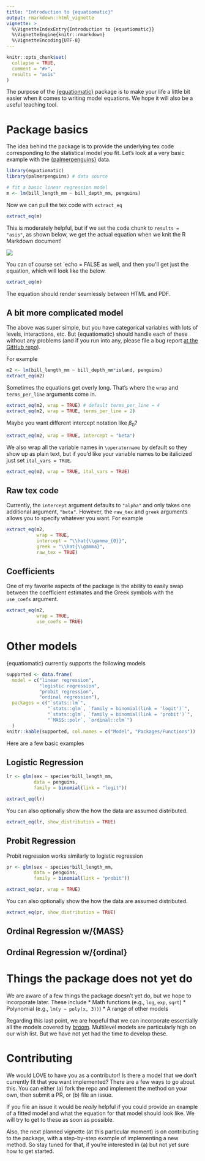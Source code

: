 ```yaml
---
title: "Introduction to {equatiomatic}"
output: rmarkdown::html_vignette
vignette: >
  %\VignetteIndexEntry{Introduction to {equatiomatic}}
  %\VignetteEngine{knitr::rmarkdown}
  %\VignetteEncoding{UTF-8}
---
```


```r
knitr::opts_chunk$set(
  collapse = TRUE,
  comment = "#>",
  results = "asis"
)
```

The purpose of the [{equatiomatic}](https://datalorax.github.io/equatiomatic/) package is to make your life a little bit easier when it comes to writing model equations. We hope it will also be a useful teaching tool.

# Package basics
The idea behind the package is to provide the underlying tex code corresponding to the statistical model you fit. Let's look at a very basic example with the [{palmerpenguins}](https://allisonhorst.github.io/palmerpenguins/) data.

```r
library(equatiomatic)
library(palmerpenguins) # data source

# fit a basic linear regression model
m <- lm(bill_length_mm ~ bill_depth_mm, penguins)
```

Now we can pull the tex code with `extract_eq`

```r
extract_eq(m)
```

This is moderately helpful, but if we set the code chunk to `results = "asis"`, as shown below, we get the actual equation when we knit the R Markdown document!

![](results-asis.png)

You can of course set `echo = FALSE as well, and then you'll get just the equation, which will look like the below.


```r
extract_eq(m)
```

The equation should render seamlessly between HTML and PDF.

## A bit more complicated model
The above was super simple, but you have categorical variables with lots of levels, interactions, etc. But {equatiomatic} should handle each of these without any problems (and if you run into any, please file a bug report [at the GitHub repo](https://github.com/datalorax/equatiomatic/issues)).

For example

```r
m2 <- lm(bill_length_mm ~ bill_depth_mm*island, penguins)
extract_eq(m2)
```

Sometimes the equations get overly long. That's where the `wrap` and `terms_per_line` arguments come in.

```r
extract_eq(m2, wrap = TRUE) # default terms_per_line = 4
extract_eq(m2, wrap = TRUE, terms_per_line = 2)
```

Maybe you want different intercept notation like $\beta_0$?

```r
extract_eq(m2, wrap = TRUE, intercept = "beta")
```

We also wrap all the variable names in `\operatorname` by default so they show up as plain text, but if you'd like your variable names to be italicized just set `ital_vars = TRUE`.

```r
extract_eq(m2, wrap = TRUE, ital_vars = TRUE)
```

## Raw tex code
Currently, the `intercept` argument defaults to `"alpha"` and only takes one additional argument, `"beta"`. However, the `raw_tex` and `greek` arguments allows you to specify whatever you want. For example

```r
extract_eq(m2, 
           wrap = TRUE, 
           intercept = "\\hat{\\gamma_{0}}", 
           greek = "\\hat{\\gamma}",
           raw_tex = TRUE)
```

## Coefficients
One of my favorite aspects of the package is the ability to easily swap between the coefficient estimates and the Greek symbols with the `use_coefs` argument. 

```r
extract_eq(m2, 
           wrap = TRUE, 
           use_coefs = TRUE)
```

# Other models
{equatiomatic} currently supports the following models

```r
supported <- data.frame(
  model = c("linear regression",
            "logistic regression",
            "probit regression",
            "ordinal regression"),
  packages = c("`stats::lm`",
               "`stats::glm`, `family = binomial(link = 'logit')`",
               "`stats::glm`, `family = binomial(link = 'probit')`",
               "`MASS::polr`, `ordinal::clm`")
  )
knitr::kable(supported, col.names = c("Model", "Packages/Functions"))
```

Here are a few basic examples

## Logistic Regression
```r
lr <- glm(sex ~ species*bill_length_mm, 
          data = penguins, 
          family = binomial(link = "logit"))

extract_eq(lr)
```

You can also optionally show the how the data are assumed distributed.

```r
extract_eq(lr, show_distribution = TRUE)
```

## Probit Regression
Probit regression works similarly to logistic regression
```r
pr <- glm(sex ~ species*bill_length_mm, 
          data = penguins, 
          family = binomial(link = "probit"))

extract_eq(pr, wrap = TRUE)
```

You can also optionally show the how the data are assumed distributed.

```r
extract_eq(pr, show_distribution = TRUE)
```

## Ordinal Regression w/{MASS}

## Ordinal Regression w/{ordinal}

# Things the package does not yet do
We are aware of a few things the package doesn't yet do, but we hope to incorporate later. These include
* Math functions (e.g., `log`, `exp`, `sqrt`)
* Polynomial (e.g., `lm(y ~ poly(x, 3))`)
* A range of other models

Regarding this last point, we are hopeful that we can incorporate essentially all the models covered by [broom](https://broom.tidymodels.org). Multilevel models are particularly high on our wish list. But we have not yet had the time to develop these.

# Contributing
We would LOVE to have you as a contributor! Is there a model that we don't currently fit that you want implemented? There are a few ways to go about this. You can either (a) fork the repo and implement the method on your own, then submit a PR, or (b) file an issue.

If you file an issue it would be *really* helpful if you could provide an example of a fitted model and what the equation for that model should look like. We will try to get to these as soon as possible. 

Also, the next planned vignette (at this particular moment) is on contributing to the package, with a step-by-step example of implementing a new method. So stay tuned for that, if you're interested in (a) but not yet sure how to get started.
